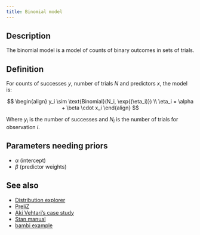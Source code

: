 ```yaml
---
title: Binomial model
---
```


## Description

The binomial model is a model of counts of binary outcomes in sets of trials.

## Definition

For counts of successes $y$, number of trials $N$ and predictors $x$, the model is:

$$
\begin{align}
y_i \sim \text{Binomial}(N_i, \exp{(\eta_i)}) \\
\eta_i = \alpha + \beta \cdot x_i
\end{align}
$$

Where $y_i$ is the number of successes and $N_i$ is the number of trials
for observation $i$.

## Parameters needing priors

- $\alpha$ (intercept)
- $\beta$ (predictor weights)

## See also


- [Distribution explorer](https://distribution-explorer.github.io/discrete/negative_binomial.html)
- [PreliZ](https://preliz.readthedocs.io/en/latest/examples/gallery/negativebinomial.html)
- [Aki Vehtari's case study](https://users.aalto.fi/~ave/modelselection/roaches.html#3_Negative_binomial_model)
- [Stan manual](https://mc-stan.org/docs/functions-reference/unbounded_discrete_distributions.
html#negative-binomial-distribution)
- [bambi example](https://bambinos.github.io/bambi/notebooks/negative_binomial.html)
